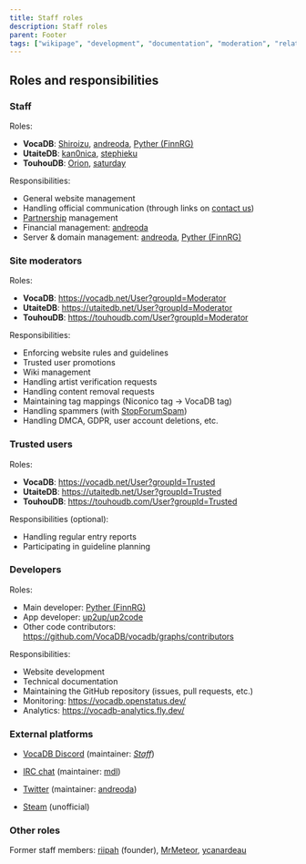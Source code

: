 ---
title: Staff roles
description: Staff roles
parent: Footer
tags: ["wikipage", "development", "documentation", "moderation", "related websites", "staff", "user", "vocadb", "touhoudb", "utaitedb", "admin"]
---

## Roles and responsibilities

### Staff

Roles:

- **VocaDB**: [Shiroizu](https://vocadb.net/Profile/Shiroizu), [andreoda](https://vocadb.net/Profile/andreoda), [Pyther (FinnRG)](https://vocadb.net/Profile/Pyther)
- **UtaiteDB**: [kan0nica](https://utaitedb.net/Profile/kan0nica), [stephieku](https://utaitedb.net/Profile/stephieku)
- **TouhouDB**: [Orion](https://touhoudb.com/Profile/Orion), [saturday](https://touhoudb.com/Profile/saturday)

Responsibilities:

- General website management
- Handling official communication (through links on [contact us](/docs/footer/contact))
- [Partnership](/docs/documentation/vocadb-partner-websites) management
- Financial management: [andreoda](https://vocadb.net/Profile/andreoda)
- Server & domain management: [andreoda](https://vocadb.net/Profile/andreoda), [Pyther (FinnRG)](https://vocadb.net/Profile/Pyther)

### Site moderators

Roles:

- **VocaDB**: https://vocadb.net/User?groupId=Moderator
- **UtaiteDB**: https://utaitedb.net/User?groupId=Moderator
- **TouhouDB**: https://touhoudb.com/User?groupId=Moderator

Responsibilities:

- Enforcing website rules and guidelines
- Trusted user promotions
- Wiki management
- Handling artist verification requests
- Handling content removal requests
- Maintaining tag mappings (Niconico tag -> VocaDB tag)
- Handling spammers (with [StopForumSpam](https://www.stopforumspam.com/))
- Handling DMCA, GDPR, user account deletions, etc.

### Trusted users

Roles:

- **VocaDB**: https://vocadb.net/User?groupId=Trusted
- **UtaiteDB**: https://utaitedb.net/User?groupId=Trusted
- **TouhouDB**: https://touhoudb.com/User?groupId=Trusted

Responsibilities (optional):

- Handling regular entry reports
- Participating in guideline planning

### Developers

Roles:

- Main developer: [Pyther (FinnRG)](https://vocadb.net/Profile/Pyther)
- App developer: [up2up/up2code](https://vocadb.net/Profile/up2up)
- Other code contributors: https://github.com/VocaDB/vocadb/graphs/contributors

Responsibilities:

- Website development
- Technical documentation
- Maintaining the GitHub repository (issues, pull requests, etc.)
- Monitoring: https://vocadb.openstatus.dev/
- Analytics: https://vocadb-analytics.fly.dev/

### External platforms

- [VocaDB Discord](https://discord.com/invite/3bwXQNXKCz) (maintainer: [*Staff*](https://vocadb.net/User?disabledUsers=false&filter=&groupId=Admin&knowsLanguage=&onlyVerifiedArtists=false&page=1&pageSize=20&sort=RegisterDate))
- [IRC chat](https://vocadb.net/Home/Chat) (maintainer: [mdl](https://vocadb.net/profile/mdl))
- [Twitter](https://twitter.com/VocaDB) (maintainer: [andreoda](https://vocadb.net/Profile/andreoda))

- [Steam](https://steamcommunity.com/groups/vocadb) (unofficial)

### Other roles

Former staff members: [riipah](https://vocadb.net/Profile/riipah) (founder), [MrMeteor](https://vocadb.net/Profile/MrMeteor), [ycanardeau](https://vocadb.net/Profile/ycanardeau)